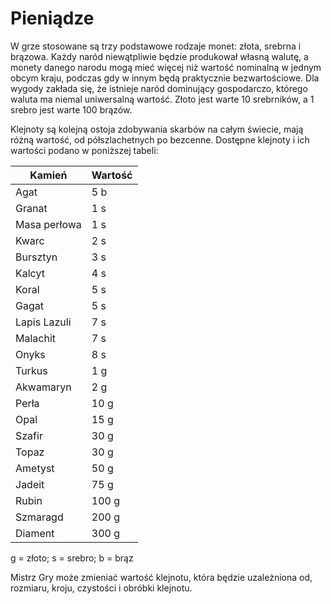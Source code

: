 # Pieniądze

W grze stosowane są trzy podstawowe rodzaje monet: złota, srebrna i brązowa. Każdy naród niewątpliwie będzie produkował własną walutę, a monety danego narodu mogą mieć więcej niż wartość nominalną w jednym obcym kraju, podczas gdy w innym będą praktycznie bezwartościowe. Dla wygody zakłada się, że istnieje naród dominujący gospodarczo, którego waluta ma niemal uniwersalną wartość. Złoto jest warte 10 srebrników, a 1 srebro jest warte 100 brązów.

Klejnoty są kolejną ostoja zdobywania skarbów na całym świecie, mają różną wartość, od półszlachetnych po bezcenne. Dostępne klejnoty i ich wartości podano w poniższej tabeli:

| Kamień       | Wartość |
| ------------ | ------- |
| Agat         | 5 b     |
| Granat       | 1 s     |
| Masa perłowa | 1 s     |
| Kwarc        | 2 s     |
| Bursztyn     | 3 s     |
| Kalcyt       | 4 s     |
| Koral        | 5 s     |
| Gagat        | 5 s     |
| Lapis Lazuli | 7 s     |
| Malachit     | 7 s     |
| Onyks        | 8 s     |
| Turkus       | 1 g     |
| Akwamaryn    | 2 g     |
| Perła        | 10 g    |
| Opal         | 15 g    |
| Szafir       | 30 g    |
| Topaz        | 30 g    |
| Ametyst      | 50 g    |
| Jadeit       | 75 g    |
| Rubin        | 100 g   |
| Szmaragd     | 200 g   |
| Diament      | 300 g   |

g = złoto; s = srebro; b = brąz

Mistrz Gry może zmieniać wartość klejnotu, która będzie uzależniona od, rozmiaru, kroju, czystości i obróbki klejnotu.
